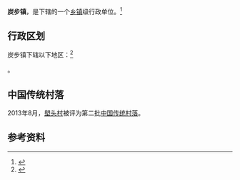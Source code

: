 {{中国乡级行政区|44/01/14/107/000}}

'''炭步镇'''，是{{PRC admin/fullname|44/01/14/107/000|3}}下辖的一个[[乡镇|乡镇]]级行政单位。<ref>{{PRC admin/ref sgc|{{PRC admin/parent|44/01/14/107/000}}}}</ref>

== 行政区划 ==

炭步镇下辖以下地区：<ref>{{PRC admin/ref sgc|44/01/14/107/000}}</ref>

{{PRC admin/children|44/01/14/107/000}}。

==中国传统村落==
2013年8月，[[塱头村|塱头村]]被评为第二批[[中国传统村落|中国传统村落]]。

== 参考资料 ==

{{reflist}}

{{行政区划小作品}}
{{PRC admin/navcat|44/01/14/107/000}}